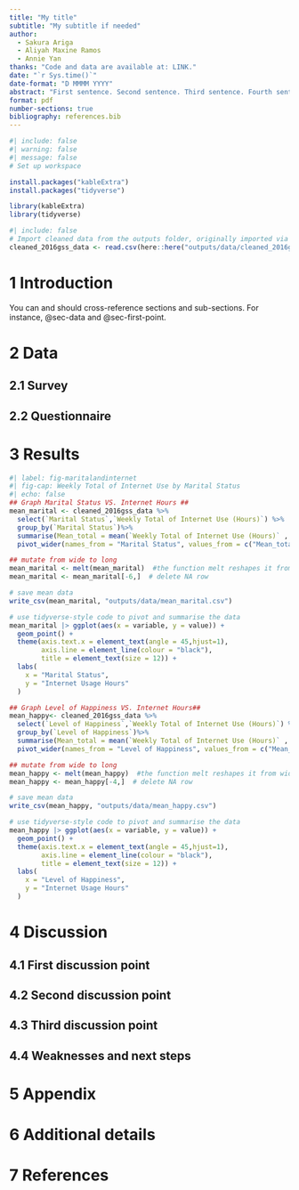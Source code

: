 ```yaml
---
title: "My title"
subtitle: "My subtitle if needed"
author: 
  - Sakura Ariga
  - Aliyah Maxine Ramos
  - Annie Yan
thanks: "Code and data are available at: LINK."
date: "`r Sys.time()`"
date-format: "D MMMM YYYY"
abstract: "First sentence. Second sentence. Third sentence. Fourth sentence."
format: pdf
number-sections: true
bibliography: references.bib
---
```


```r
#| include: false
#| warning: false
#| message: false
# Set up workspace 

install.packages("kableExtra")
install.packages("tidyverse")

library(kableExtra)
library(tidyverse)
```

```r
#| include: false
# Import cleaned data from the outputs folder, originally imported via the 01-download_data.R file
cleaned_2016gss_data <- read.csv(here::here("outputs/data/cleaned_2016gss_data.csv"))
```

# 1 Introduction

You can and should cross-reference sections and sub-sections. For instance, @sec-data and @sec-first-point.

# 2 Data {#sec-data}

## 2.1 Survey

## 2.2 Questionnaire

# 3 Results

```r
#| label: fig-maritalandinternet
#| fig-cap: Weekly Total of Internet Use by Marital Status
#| echo: false
## Graph Marital Status VS. Internet Hours ##
mean_marital <- cleaned_2016gss_data %>%
  select(`Marital Status`,`Weekly Total of Internet Use (Hours)`) %>%
  group_by(`Marital Status`)%>%
  summarise(Mean_total = mean(`Weekly Total of Internet Use (Hours)` , na.rm=TRUE) )%>%
  pivot_wider(names_from = "Marital Status", values_from = c("Mean_total"))

## mutate from wide to long 
mean_marital <- melt(mean_marital)  #the function melt reshapes it from wide to long
mean_marital <- mean_marital[-6,]  # delete NA row

# save mean data
write_csv(mean_marital, "outputs/data/mean_marital.csv")

# use tidyverse-style code to pivot and summarise the data 
mean_marital |> ggplot(aes(x = variable, y = value)) + 
  geom_point() +
  theme(axis.text.x = element_text(angle = 45,hjust=1), 
        axis.line = element_line(colour = "black"),
        title = element_text(size = 12)) +
  labs(
    x = "Marital Status",
    y = "Internet Usage Hours"
  )
```


```r
## Graph Level of Happiness VS. Internet Hours##
mean_happy<- cleaned_2016gss_data %>%
  select(`Level of Happiness`,`Weekly Total of Internet Use (Hours)`) %>%
  group_by(`Level of Happiness`)%>%
  summarise(Mean_total = mean(`Weekly Total of Internet Use (Hours)` , na.rm=TRUE) )%>%
  pivot_wider(names_from = "Level of Happiness", values_from = c("Mean_total"))

## mutate from wide to long 
mean_happy <- melt(mean_happy)  #the function melt reshapes it from wide to long
mean_happy <- mean_happy[-4,]  # delete NA row

# save mean data
write_csv(mean_happy, "outputs/data/mean_happy.csv")

# use tidyverse-style code to pivot and summarise the data 
mean_happy |> ggplot(aes(x = variable, y = value)) + 
  geom_point() +
  theme(axis.text.x = element_text(angle = 45,hjust=1), 
        axis.line = element_line(colour = "black"),
        title = element_text(size = 12)) +
  labs(
    x = "Level of Happiness",
    y = "Internet Usage Hours"
  )
```

# 4 Discussion

## 4.1 First discussion point {#sec-first-point}

## 4.2 Second discussion point

## 4.3 Third discussion point

## 4.4 Weaknesses and next steps

# 5 Appendix {.unnumbered}

# 6 Additional details

# 7 References
